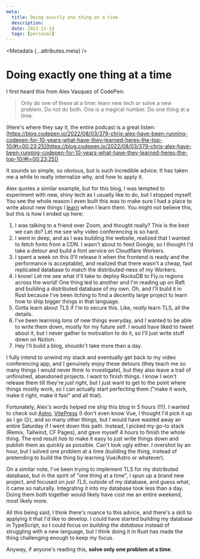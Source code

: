 ```yaml
---
meta:
  title: Doing exactly one thing at a time
  description:
  date: 2022-11-14
  tags: [personal]
---
```



<Metadata {...attributes.meta} />

# Doing exactly one thing at a time

I first heard this from Alex Vasquez of CodePen:

> Only do one of these at a time: learn new tech or solve a new problem. Do not do
> both. One is a magical number. Do one thing at a time.

(Here's where they say it, the entire podcast is a great listen:
[https://blog.codepen.io/2022/08/03/379-chris-alex-have-been-running-codepen-for-10-years-what-have-they-learned-heres-the-top-10/#t=00:23:25](https://blog.codepen.io/2022/08/03/379-chris-alex-have-been-running-codepen-for-10-years-what-have-they-learned-heres-the-top-10/#t=00:23:25))

It sounds so simple, so obvious, but is such incredible advice. It has taken me a
while to really internalize why, and how to apply it.

Alex quotes a similar example, but for this blog, I was tempted to experiment with
new, shiny tech as I usually like to do, but I stopped myself. You see the whole
reason I even built this was to make sure I had a place to write about new things
I [learn](/til) when I learn them. You might not believe this, but this is how I
ended up here:

1. I was talking to a friend over Zoom, and thought really? This is the best we
   can do? Let me see why video conferencing is so hard.
2. I went in deep, and as I was building the website, realized that I wanted to
   fetch fonts from a CDN. I wasn't about to feed Google, so I thought I'd take a
   detour and build a font service on Cloudflare Workers.
3. I spent a week on this (I'll release it when the frontend is ready and the performance
   is acceptable), and realized that there wasn't a cheap, fast replicated database
   to match the distributed-ness of my Workers.
4. I know! Let me see what it'll take to deploy RocksDB to Fly.io regions across
   the world! One thing led to another and I'm reading up on Raft and building a
   distributed database of my own. Oh, and I'll build it in Rust because I've been
   itching to find a decently large project to learn how to ship bigger things in
   that language.
5. Gotta learn about TLS if I'm to secure this. Like, _really_ learn TLS, all the
   details.
6. I've been learninig _tons_ of new things everyday, and I wanted to be able to
   write them down, mostly for my future self. I would have liked to tweet about it,
   but I never gather to motivation to do it, so I'll just write stuff down on Notion.
7. Hey I'll build a blog, shouldn't take more than a day.

I fully intend to unwind my stack and eventually get back to my video conferencing app,
and I genuinely enjoy these detours (they teach me so many things I would never think
to investigate), but they also leave a trail of unfinished, abandoned projects. I want
to finish things. I know I won't release them till they're _just right_, but I just
want to get to the point where things mostly work, so I can actually start perfecting
them ("make it work, make it right, make it fast" and all that).

Fortunately, Alex's words helped me ship this blog in 5 hours (!!!). I wanted to
check out [Astro](https://astro.build), [VitePress](https://vitepress.vuejs.org/)
(I don't even know Vue, I thought I'd pick it up as I go 😐), and so many other
things, but I would have wasted away an entire Saturday if I went down this path.
Instead, I picked my go-to stack (Remix, Tailwind, CF Pages), and gave myself
4 hours to finish the whole thing. The end result _has_ to make it easy to just
write things down and publish them as quickly as possible. Can't look ugly either.
I overshot by an hour, but I solved one problem at a time (building the thing, instead
of pretending to build the thing by learning Vue/Astro or whatever).

On a similar note, I've been trying to implement TLS for my distributed database,
but in the spirit of "one thing at a time", I spun up a brand new project, and
focused on _just TLS_, outside of my database, and guess what, it came so naturally.
Integrating it into my database took less than a day. Doing them both together would
likely have cost me an entire weekend, most likely more.

All this being said, I think there's nuance to this advice, and there's a skill to
applying it that I'd like to develop. I could have started building my database in
TypeScript, so I could focus on _building the database_ instead of struggling with
a new language, but I think doing it in Rust has made the thing challenging enough
to keep my focus.

Anyway, if anyone's reading this, **solve only one problem at a time**.
